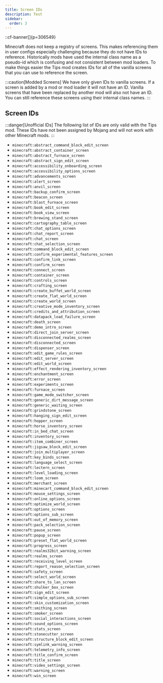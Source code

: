 ```yaml
---
title: Screen IDs
description: Test
sidebar:
  order: 3
---
```

::cf-banner[]{p=306549}

Minecraft does not keep a registry of screens. This makes referencing them in user configs especially challenging
because they do not have IDs to reference. Historically mods have used the internal class name as a pseudo-id which is
confusing and not consistent between mod loaders. To make things easier the Tips mod creates IDs for all of the vanilla
screens that you can use to reference the screen.

:::caution[Modded Screens]
We have only given IDs to vanilla screens. If a screen is added by a mod or mod loader it will not have an ID. Vanilla
screens that have been replaced by another mod will also not have an ID. You can still reference these screens using
their internal class names.
:::

## Screen IDs

:::danger[Unofficial IDs]
The following list of IDs are only valid with the Tips mod. These IDs have not been assigned by Mojang and will not work
with other Minecraft mods.
:::

- `minecraft:abstract_command_block_edit_screen`  
- `minecraft:abstract_container_screen`           
- `minecraft:abstract_furnace_screen`             
- `minecraft:abstract_sign_edit_screen`           
- `minecraft:accessibility_onboarding_screen`     
- `minecraft:accessibility_options_screen`        
- `minecraft:advancements_screen`                 
- `minecraft:alert_screen`                        
- `minecraft:anvil_screen`                        
- `minecraft:backup_confirm_screen`               
- `minecraft:beacon_screen`                       
- `minecraft:blast_furnace_screen`                
- `minecraft:book_edit_screen`                    
- `minecraft:book_view_screen`                    
- `minecraft:brewing_stand_screen`                
- `minecraft:cartography_table_screen`            
- `minecraft:chat_options_screen`                 
- `minecraft:chat_report_screen`                  
- `minecraft:chat_screen`                         
- `minecraft:chat_selection_screen`               
- `minecraft:command_block_edit_screen`           
- `minecraft:confirm_experimental_features_screen`
- `minecraft:confirm_link_screen`                 
- `minecraft:confirm_screen`                      
- `minecraft:connect_screen`                      
- `minecraft:container_screen`                    
- `minecraft:controls_screen`                     
- `minecraft:crafting_screen`                     
- `minecraft:create_buffet_world_screen`          
- `minecraft:create_flat_world_screen`            
- `minecraft:create_world_screen`                 
- `minecraft:creative_mode_inventory_screen`      
- `minecraft:credits_and_attribution_screen`      
- `minecraft:datapack_load_failure_screen`        
- `minecraft:death_screen`                        
- `minecraft:demo_intro_screen`                   
- `minecraft:direct_join_server_screen`           
- `minecraft:disconnected_realms_screen`          
- `minecraft:disconnected_screen`                 
- `minecraft:dispenser_screen`                    
- `minecraft:edit_game_rules_screen`              
- `minecraft:edit_server_screen`                  
- `minecraft:edit_world_screen`                   
- `minecraft:effect_rendering_inventory_screen`   
- `minecraft:enchantment_screen`                  
- `minecraft:error_screen`                        
- `minecraft:experiments_screen`                  
- `minecraft:furnace_screen`                      
- `minecraft:game_mode_switcher_screen`           
- `minecraft:generic_dirt_message_screen`         
- `minecraft:generic_waiting_screen`              
- `minecraft:grindstone_screen`                   
- `minecraft:hanging_sign_edit_screen`            
- `minecraft:hopper_screen`                       
- `minecraft:horse_inventory_screen`              
- `minecraft:in_bed_chat_screen`                  
- `minecraft:inventory_screen`                    
- `minecraft:item_combiner_screen`                
- `minecraft:jigsaw_block_edit_screen`            
- `minecraft:join_multiplayer_screen`             
- `minecraft:key_binds_screen`                    
- `minecraft:language_select_screen`              
- `minecraft:lectern_screen`                      
- `minecraft:level_loading_screen`                
- `minecraft:loom_screen`                         
- `minecraft:merchant_screen`                     
- `minecraft:minecart_command_block_edit_screen`  
- `minecraft:mouse_settings_screen`               
- `minecraft:online_options_screen`               
- `minecraft:optimize_world_screen`               
- `minecraft:options_screen`                      
- `minecraft:options_sub_screen`                  
- `minecraft:out_of_memory_screen`                
- `minecraft:pack_selection_screen`               
- `minecraft:pause_screen`                        
- `minecraft:popup_screen`                        
- `minecraft:preset_flat_world_screen`            
- `minecraft:progress_screen`                     
- `minecraft:realms32bit_warning_screen`          
- `minecraft:realms_screen`                       
- `minecraft:receiving_level_screen`              
- `minecraft:report_reason_selection_screen`      
- `minecraft:safety_screen`                       
- `minecraft:select_world_screen`                 
- `minecraft:share_to_lan_screen`                 
- `minecraft:shulker_box_screen`                  
- `minecraft:sign_edit_screen`                    
- `minecraft:simple_options_sub_screen`           
- `minecraft:skin_customization_screen`           
- `minecraft:smithing_screen`                     
- `minecraft:smoker_screen`                       
- `minecraft:social_interactions_screen`          
- `minecraft:sound_options_screen`                
- `minecraft:stats_screen`                        
- `minecraft:stonecutter_screen`                  
- `minecraft:structure_block_edit_screen`         
- `minecraft:symlink_warning_screen`              
- `minecraft:telemetry_info_screen`               
- `minecraft:title_confirm_screen`                
- `minecraft:title_screen`                        
- `minecraft:video_settings_screen`               
- `minecraft:warning_screen`                      
- `minecraft:win_screen`                          